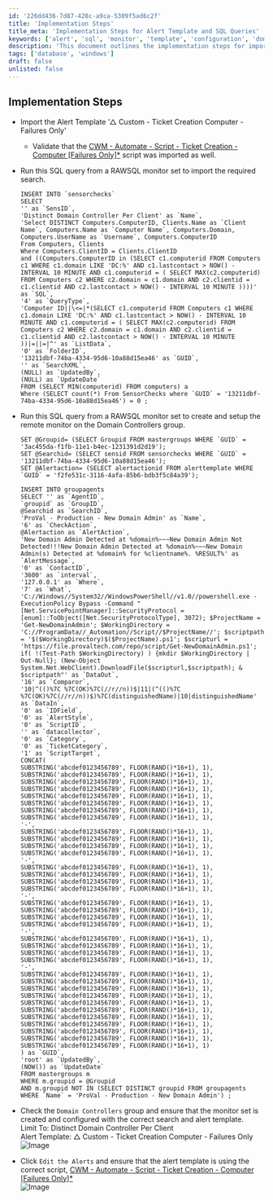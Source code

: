 ```yaml
---
id: '226dd436-7d87-428c-a9ca-5309f5ad6c2f'
title: 'Implementation Steps'
title_meta: 'Implementation Steps for Alert Template and SQL Queries'
keywords: ['alert', 'sql', 'monitor', 'template', 'configuration', 'domain', 'controller']
description: 'This document outlines the implementation steps for importing an alert template and executing SQL queries to set up monitoring for Domain Controllers. It includes detailed instructions for validating scripts, configuring monitors, and ensuring alert templates are correctly set up.'
tags: ['database', 'windows']
draft: false
unlisted: false
---
```

## Implementation Steps

- Import the Alert Template '△ Custom - Ticket Creation Computer - Failures Only'
  - Validate that the [CWM - Automate - Script - Ticket Creation - Computer [Failures Only]*](https://proval.itglue.com/DOC-5078775-13459854) script was imported as well.

- Run this SQL query from a RAWSQL monitor set to import the required search.
  ```
  INSERT INTO `sensorchecks`
  SELECT 
  '' as `SensID`,
  'Distinct Domain Controller Per Client' as `Name`,
  'Select DISTINCT Computers.ComputerID, Clients.Name as `Client Name`, Computers.Name as `Computer Name`, Computers.Domain, Computers.UserName as `Username`, Computers.ComputerID
  From Computers, Clients
  Where Computers.ClientID = Clients.ClientID
  and ((Computers.ComputerID in (SELECT c1.computerid FROM Computers c1 WHERE c1.domain LIKE 'DC:%' AND c1.lastcontact > NOW() - INTERVAL 10 MINUTE AND c1.computerid = ( SELECT MAX(c2.computerid) FROM Computers c2 WHERE c2.domain = c1.domain AND c2.clientid = c1.clientid AND c2.lastcontact > NOW() - INTERVAL 10 MINUTE ))))' as `SQL`,
  '4' as `QueryType`,
  'Computer ID||\<=|*(SELECT c1.computerid FROM Computers c1 WHERE c1.domain LIKE 'DC:%' AND c1.lastcontact > NOW() - INTERVAL 10 MINUTE AND c1.computerid = ( SELECT MAX(c2.computerid) FROM Computers c2 WHERE c2.domain = c1.domain AND c2.clientid = c1.clientid AND c2.lastcontact > NOW() - INTERVAL 10 MINUTE ))|=||=|^' as `ListData`,
  '0' as `FolderID`,
  '13211dbf-74ba-4334-95d6-10a88d15ea46' as `GUID`,
  '' as `SearchXML`,
  (NULL) as `UpdatedBy`,
  (NULL) as `UpdateDate`
  FROM (SELECT MIN(computerid) FROM computers) a
  Where (SELECT count(*) From SensorChecks where `GUID` = '13211dbf-74ba-4334-95d6-10a88d15ea46') = 0 ;
  ```

- Run this SQL query from a RAWSQL monitor set to create and setup the remote monitor on the Domain Controllers group.
  ```
  SET @Groupid= (SELECT Groupid FROM mastergroups WHERE `GUID` = '3ac455da-f1fb-11e1-b4ec-1231391d2d19');
  SET @Searchid= (SELECT sensid FROM sensorchecks WHERE `GUID` = '13211dbf-74ba-4334-95d6-10a88d15ea46');
  SET @Alertaction= (SELECT alertactionid FROM alerttemplate WHERE `GUID` = 'f2fe531c-3116-4afa-85b6-bdb3f5c84a39');

  INSERT INTO groupagents 
  SELECT '' as `AgentID`,
  `groupid` as `GroupID`,
  @Searchid as `SearchID`,
  'ProVal - Production - New Domain Admin' as `Name`,
  '6' as `CheckAction`,
  @Alertaction as `AlertAction`,
  'New Domain Admin Detected at %domain%~~~New Domain Admin Not Detected!!!New Domain Admin Detected at %domain%~~~New Domain Admin(s) Detected at %domain% for %clientname%. %RESULT%' as `AlertMessage`,
  '0' as `ContactID`,
  '3600' as `interval`,
  '127.0.0.1' as `Where`,
  '7' as `What`,
  'C://Windows//System32//WindowsPowerShell//v1.0//powershell.exe -ExecutionPolicy Bypass -Command "[Net.ServicePointManager]::SecurityProtocol = [enum]::ToObject([Net.SecurityProtocolType], 3072); $ProjectName = 'Get-NewDomainAdmin'; $WorkingDirectory = 'C://ProgramData//_Automation//Script//$ProjectName//'; $scriptpath = '$($WorkingDirectory)$($ProjectName).ps1'; $scripturl = 'https://file.provaltech.com/repo/script/Get-NewDomainAdmin.ps1'; if( !(Test-Path $WorkingDirectory) ) {mkdir $WorkingDirectory | Out-Null}; (New-Object System.Net.WebClient).DownloadFile($scripturl,$scriptpath); & $scriptpath"' as `DataOut`,
  '16' as `Comparor`,
  '10|^(()%7C %7C(OK)%7C(//r//n))$|11|(^(()%7C %7C(OK)%7C(//r//n))$)%7C(distinguishedName)|10|distinguishedName' as `DataIn`,
  '0' as `IDField`,
  '0' as `AlertStyle`,
  '0' as `ScriptID`,
  '' as `datacollector`,
  '0' as `Category`,
  '0' as `TicketCategory`,
  '1' as `ScriptTarget`,
  CONCAT(
  SUBSTRING('abcdef0123456789', FLOOR(RAND()*16+1), 1),
  SUBSTRING('abcdef0123456789', FLOOR(RAND()*16+1), 1),
  SUBSTRING('abcdef0123456789', FLOOR(RAND()*16+1), 1),
  SUBSTRING('abcdef0123456789', FLOOR(RAND()*16+1), 1),
  SUBSTRING('abcdef0123456789', FLOOR(RAND()*16+1), 1),
  SUBSTRING('abcdef0123456789', FLOOR(RAND()*16+1), 1),
  SUBSTRING('abcdef0123456789', FLOOR(RAND()*16+1), 1),
  SUBSTRING('abcdef0123456789', FLOOR(RAND()*16+1), 1),
  '-',
  SUBSTRING('abcdef0123456789', FLOOR(RAND()*16+1), 1),
  SUBSTRING('abcdef0123456789', FLOOR(RAND()*16+1), 1),
  SUBSTRING('abcdef0123456789', FLOOR(RAND()*16+1), 1),
  SUBSTRING('abcdef0123456789', FLOOR(RAND()*16+1), 1),
  '-',
  SUBSTRING('abcdef0123456789', FLOOR(RAND()*16+1), 1),
  SUBSTRING('abcdef0123456789', FLOOR(RAND()*16+1), 1),
  SUBSTRING('abcdef0123456789', FLOOR(RAND()*16+1), 1),
  SUBSTRING('abcdef0123456789', FLOOR(RAND()*16+1), 1),
  '-',
  SUBSTRING('abcdef0123456789', FLOOR(RAND()*16+1), 1),
  SUBSTRING('abcdef0123456789', FLOOR(RAND()*16+1), 1),
  SUBSTRING('abcdef0123456789', FLOOR(RAND()*16+1), 1),
  SUBSTRING('abcdef0123456789', FLOOR(RAND()*16+1), 1),
  '-',
  SUBSTRING('abcdef0123456789', FLOOR(RAND()*16+1), 1),
  SUBSTRING('abcdef0123456789', FLOOR(RAND()*16+1), 1),
  SUBSTRING('abcdef0123456789', FLOOR(RAND()*16+1), 1),
  SUBSTRING('abcdef0123456789', FLOOR(RAND()*16+1), 1),
  '-',
  SUBSTRING('abcdef0123456789', FLOOR(RAND()*16+1), 1),
  SUBSTRING('abcdef0123456789', FLOOR(RAND()*16+1), 1),
  SUBSTRING('abcdef0123456789', FLOOR(RAND()*16+1), 1),
  SUBSTRING('abcdef0123456789', FLOOR(RAND()*16+1), 1),
  SUBSTRING('abcdef0123456789', FLOOR(RAND()*16+1), 1),
  SUBSTRING('abcdef0123456789', FLOOR(RAND()*16+1), 1),
  SUBSTRING('abcdef0123456789', FLOOR(RAND()*16+1), 1),
  SUBSTRING('abcdef0123456789', FLOOR(RAND()*16+1), 1),
  SUBSTRING('abcdef0123456789', FLOOR(RAND()*16+1), 1),
  SUBSTRING('abcdef0123456789', FLOOR(RAND()*16+1), 1),
  SUBSTRING('abcdef0123456789', FLOOR(RAND()*16+1), 1)
  ) as `GUID`,
  'root' as `UpdatedBy`,
  (NOW()) as `UpdateDate`
  FROM mastergroups m
  WHERE m.groupid = @Groupid
  AND m.groupid NOT IN (SELECT DISTINCT groupid FROM groupagents WHERE `Name` = 'ProVal - Production - New Domain Admin') ;
  ```

- Check the `Domain Controllers` group and ensure that the monitor set is created and configured with the correct search and alert template.  
  Limit To: Distinct Domain Controller Per Client  
  Alert Template: △ Custom - Ticket Creation Computer - Failures Only  
  ![Image](../../../static/img/New-Domain-Admin/image_1.png)

- Click `Edit the Alerts` and ensure that the alert template is using the correct script, [CWM - Automate - Script - Ticket Creation - Computer [Failures Only]*](https://proval.itglue.com/DOC-5078775-13459854)  
  ![Image](../../../static/img/New-Domain-Admin/image_2.png)  
  











